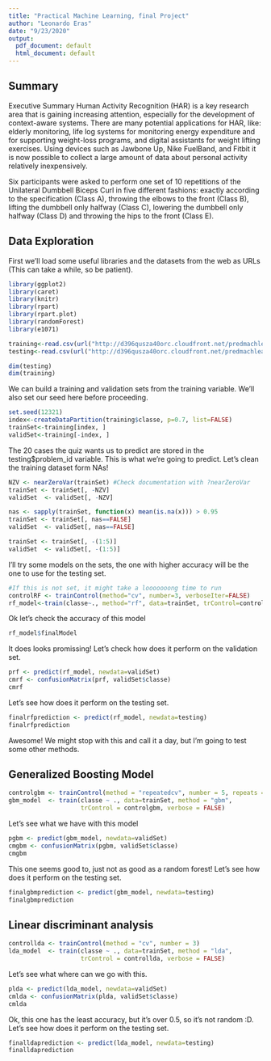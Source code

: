 ---
title: "Practical Machine Learning, final Project"
author: "Leonardo Eras"
date: "9/23/2020"
output:
  pdf_document: default
  html_document: default
---

## Summary
Executive Summary Human Activity Recognition (HAR) is a key research area that is gaining increasing attention, especially for the development of context-aware systems. There are many potential applications for HAR, like: elderly monitoring, life log systems for monitoring energy expenditure and for supporting weight-loss programs, and digital assistants for weight lifting exercises. Using devices such as Jawbone Up, Nike FuelBand, and Fitbit it is now possible to collect a large amount of data about personal activity relatively inexpensively.

Six participants were asked to perform one set of 10 repetitions of the Unilateral Dumbbell Biceps Curl in five different fashions: exactly according to the specification (Class A), throwing the elbows to the front (Class B), lifting the dumbbell only halfway (Class C), lowering the dumbbell only halfway (Class D) and throwing the hips to the front (Class E).

## Data Exploration
First we'll load some useful libraries and the datasets from the web as URLs (This can take a while, so be patient).
```{r}
library(ggplot2)
library(caret)
library(knitr)
library(rpart)
library(rpart.plot)
library(randomForest)
library(e1071)

training<-read.csv(url("http://d396qusza40orc.cloudfront.net/predmachlearn/pml-training.csv"))
testing<-read.csv(url("http://d396qusza40orc.cloudfront.net/predmachlearn/pml-testing.csv"))

dim(testing)
dim(training)
```
We can build a training and validation sets from the training variable. We'll also set our seed here before proceeding.
```{r}
set.seed(12321)
index<-createDataPartition(training$classe, p=0.7, list=FALSE)
trainSet<-training[index, ]
validSet<-training[-index, ]
```

The 20 cases the quiz wants us to predict are stored in the testing$problem_id variable. This is what we're going to predict. Let's clean the training dataset form NAs!

```{r}
NZV <- nearZeroVar(trainSet) #Check documentation with ?nearZeroVar
trainSet <- trainSet[, -NZV]
validSet  <- validSet[, -NZV]

nas <- sapply(trainSet, function(x) mean(is.na(x))) > 0.95
trainSet <- trainSet[, nas==FALSE]
validSet  <- validSet[, nas==FALSE]

trainSet <- trainSet[, -(1:5)]
validSet  <- validSet[, -(1:5)]
```

I'll try some models on the sets, the one with higher accuracy will be the one to use for the testing set.
```{r}
#If this is not set, it might take a looooooong time to run
controlRF <- trainControl(method="cv", number=3, verboseIter=FALSE)
rf_model<-train(classe~., method="rf", data=trainSet, trControl=controlRF)
```
Ok let's check the accuracy of this model
```{r}
rf_model$finalModel
```
It does looks promissing! Let's check how does it perform on the validation set.

```{r}
prf <- predict(rf_model, newdata=validSet)
cmrf <- confusionMatrix(prf, validSet$classe)
cmrf
```

Let's see how does it perform on the testing set.
```{r}
finalrfprediction <- predict(rf_model, newdata=testing)
finalrfprediction
```

Awesome! We might stop with this and call it a day, but I'm going to test some other methods.

## Generalized Boosting Model
```{r}
controlgbm <- trainControl(method = "repeatedcv", number = 5, repeats = 1)
gbm_model  <- train(classe ~ ., data=trainSet, method = "gbm",
                    trControl = controlgbm, verbose = FALSE)
```

Let's see what we have with this model
```{r}
pgbm <- predict(gbm_model, newdata=validSet)
cmgbm <- confusionMatrix(pgbm, validSet$classe)
cmgbm
```
This one seems good to, just not as good as a random forest! Let's see how does it perform on the testing set.
```{r}
finalgbmprediction <- predict(gbm_model, newdata=testing)
finalgbmprediction
```

## Linear discriminant analysis
```{r}
controllda <- trainControl(method = "cv", number = 3)
lda_model  <- train(classe ~ ., data=trainSet, method = "lda",
                    trControl = controllda, verbose = FALSE)
```

Let's see what where can we go with this.
```{r}
plda <- predict(lda_model, newdata=validSet)
cmlda <- confusionMatrix(plda, validSet$classe)
cmlda
```

Ok, this one has the least accuracy, but it's over 0.5, so it's not random :D.  Let's see how does it perform on the testing set.
```{r}
finalldaprediction <- predict(lda_model, newdata=testing)
finalldaprediction
```
